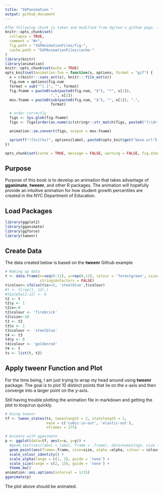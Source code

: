 ```yaml
---
title: "SGPanimation "
output: github_document
---
```


```r

#The following chunk is taken and modified from dgrtwo's github page. It makes is possible for GIFs to render on a github page
knitr::opts_chunk$set(
  collapse = TRUE,
  comment = "#>",
  fig.path = "SGPAnimationFiles/fig-",
  cache.path = "SGPAnimationFiles/cache-"
)
library(knitr)
library(animation)
knitr::opts_chunk$set(echo = TRUE)
opts_knit$set(animation.fun = function(x, options, format = "gif") {
  x = c(knitr:::sans_ext(x), knitr:::file_ext(x))
  fig.num = options$fig.num
  format = sub("^[.]", "", format)
  fig.fname = paste0(sub(paste0(fig.num, "$"), "*", x[1]), 
                     ".", x[2])
  mov.fname = paste0(sub(paste0(fig.num, "$"), "", x[1]), ".", 
                     format)

  # order correctly
  figs <- Sys.glob(fig.fname)
  figs <- figs[order(as.numeric(stringr::str_match(figs, paste0("(\\d+)\\.", x[2]))[, 2]))]

  animation::im.convert(figs, output = mov.fname)

  sprintf("![%s](%s)", options$label, paste0(opts_knit$get("base.url"), mov.fname))
})

opts_chunk$set(cache = TRUE, message = FALSE, warning = FALSE, fig.show = "animate")
```

## Purpose
Purpose of this book is to develop an animation that takes advantage of **gganimate**, **tweenr**, and other R packages. The animation will hopefully provide an intuitive animation for how student growth percentiles are created in the NYC Department of Education.

## Load Packages

```r
library(ggplot2)
library(gganimate)
library(ggforce)
library(tweenr)
```

## Create Data

The data created below is based on the **tweenr** Github example

```r
# Making up data
t <- data.frame(x=seq(0:11), y=rep(0,12), colour = 'forestgreen', size=0.5, alpha = 1, 
                stringsAsFactors = FALSE)
t$colour<-ifelse(t$x==5, 'steelblue',t$colour)
#t <- t[rep(1, 12),]
#t$alpha[2:12] <- 0
t2 <- t
t2$y <- 1
t2$x<-0
t2$colour <- 'firebrick'
t2$size<-10
t3 <- t2
t3$x <- 1
t3$colour <- 'steelblue'
t4 <- t3
t4$y <- 0
t4$colour <- 'goldenrod'
t9 <- t
ts <- list(t, t2)
```

## Apply **tweenr** Function and Plot
For the time being, I am just trying to wrap my head around using **tweenr** package. The goal is to plot 10 distinct points that lie on the x-axis and then converge into a larger point on the y-axis.

Still having trouble plotting the animation file in markdown and getting the plot to loop/run quickly.
```r
# Using tweenr
tf <- tween_states(ts, tweenlength = 2, statelength = 1, 
                   ease = c('cubic-in-out', 'elastic-out'), 
                   nframes = 175)

# Animate with gganimate
p <- ggplot(data=tf, aes(x=x, y=y)) + 
  #geom_text(aes(label = label, frame = .frame), data=tweenlogo, size = 13) + 
  geom_point(aes(frame=.frame, size=size, alpha =alpha, colour = colour)) + 
  scale_colour_identity() + 
  scale_alpha(range = c(1, 1), guide = 'none') +
  scale_size(range = c(2, 15), guide = 'none') + 
  theme_bw()
animation::ani.options(interval = 1/15)
gganimate(p)
```
The plot above should be animated.